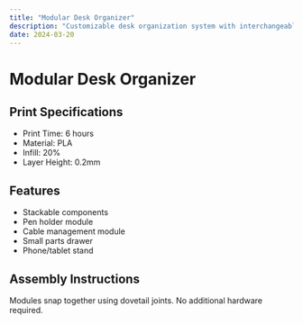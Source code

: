 ```yaml
---
title: "Modular Desk Organizer"
description: "Customizable desk organization system with interchangeable modules"
date: 2024-03-20
---
```


# Modular Desk Organizer

## Print Specifications

- Print Time: 6 hours
- Material: PLA
- Infill: 20%
- Layer Height: 0.2mm

## Features

- Stackable components
- Pen holder module
- Cable management module
- Small parts drawer
- Phone/tablet stand

## Assembly Instructions

Modules snap together using dovetail joints. No additional hardware required.
